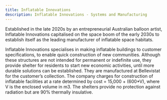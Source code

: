 ```yaml
---
title: Inflatable Innovations
description: Inflatable Innovations - Systems and Manufacturing
---
```


Established in the late 2020s by an entrepreneurial Australian balloon artist, Inflatable Innovations capitalised on the space boom of the early 2030s to establish itself as the leading manufacturer of inflatable space habitats.

Inflatable Innovations specialises in making inflatable buildings to customer specifications, to enable quick construction of new communities. Although these structures are not intended for permanent or indefinite use, they provide shelter for residents to start new economic activities, until more durable solutions can be established. They are manufactured at Bellevistat for the customer’s collection. The company charges for construction of inflatable facilities at a rate determined by cost = 15,000 + (600*V), where V is the enclosed volume in m3. The shelters provide no protection against radiation but are 90% thermally insulative.
